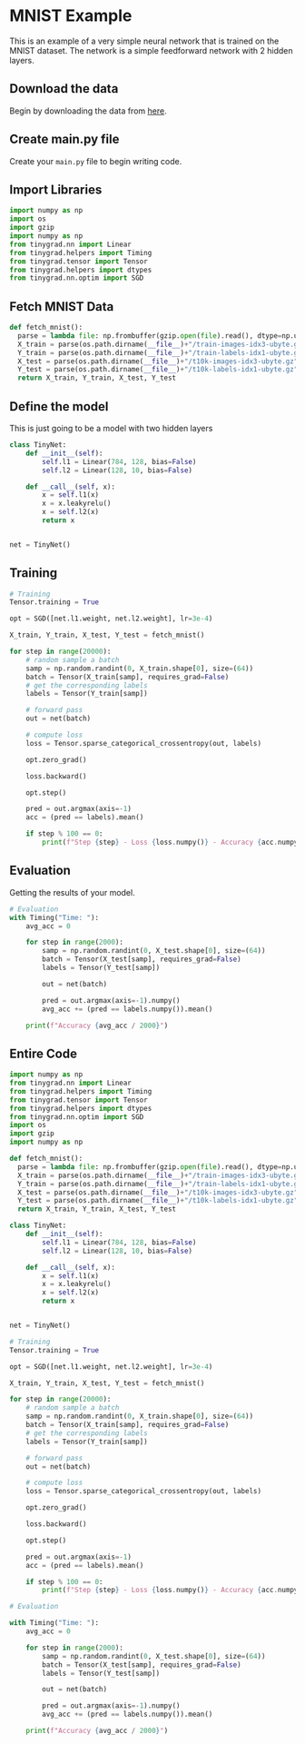 
# MNIST Example

This is an example of a very simple neural network that is trained on the MNIST dataset. The network is a simple feedforward network with 2 hidden layers.

## Download the data

Begin by downloading the data from [here](https://github.com/tinygrad/tinygrad/tree/master/extra/datasets/mnist).

<FileTree>
    <FileTree.File name="t10k-images-idx3-ubyte.gz" />
    <FileTree.File name="t10k-labels-idx1-ubyte.gz" />
    <FileTree.File name="train-images-idx3-ubyte.gz" />
    <FileTree.File name="train-labels-idx1-ubyte.gz" />
</FileTree>

## Create main.py file

Create your `main.py` file to begin writing code.

<FileTree>
    <FileTree.File name="t10k-images-idx3-ubyte.gz" />
    <FileTree.File name="t10k-labels-idx1-ubyte.gz" />
    <FileTree.File name="train-images-idx3-ubyte.gz" />
    <FileTree.File name="train-labels-idx1-ubyte.gz" />
    <FileTree.File name="main.py" />
</FileTree>

## Import Libraries
```python main.py
import numpy as np
import os
import gzip
import numpy as np
from tinygrad.nn import Linear
from tinygrad.helpers import Timing
from tinygrad.tensor import Tensor
from tinygrad.helpers import dtypes
from tinygrad.nn.optim import SGD
```

## Fetch MNIST Data

```python copy
def fetch_mnist():
  parse = lambda file: np.frombuffer(gzip.open(file).read(), dtype=np.uint8).copy()
  X_train = parse(os.path.dirname(__file__)+"/train-images-idx3-ubyte.gz")[0x10:].reshape((-1, 28*28)).astype(np.float32)
  Y_train = parse(os.path.dirname(__file__)+"/train-labels-idx1-ubyte.gz")[8:]
  X_test = parse(os.path.dirname(__file__)+"/t10k-images-idx3-ubyte.gz")[0x10:].reshape((-1, 28*28)).astype(np.float32)
  Y_test = parse(os.path.dirname(__file__)+"/t10k-labels-idx1-ubyte.gz")[8:]
  return X_train, Y_train, X_test, Y_test
```

## Define the model 

This is just going to be a model with two hidden layers
  
```python main.py
class TinyNet:
    def __init__(self):
        self.l1 = Linear(784, 128, bias=False)
        self.l2 = Linear(128, 10, bias=False)

    def __call__(self, x):
        x = self.l1(x)
        x = x.leakyrelu()
        x = self.l2(x)
        return x


net = TinyNet()
``` 

## Training
```python copy
# Training
Tensor.training = True

opt = SGD([net.l1.weight, net.l2.weight], lr=3e-4)

X_train, Y_train, X_test, Y_test = fetch_mnist()

for step in range(20000):
    # random sample a batch
    samp = np.random.randint(0, X_train.shape[0], size=(64))
    batch = Tensor(X_train[samp], requires_grad=False)
    # get the corresponding labels
    labels = Tensor(Y_train[samp])

    # forward pass
    out = net(batch)

    # compute loss
    loss = Tensor.sparse_categorical_crossentropy(out, labels)

    opt.zero_grad()

    loss.backward()

    opt.step()

    pred = out.argmax(axis=-1)
    acc = (pred == labels).mean()

    if step % 100 == 0:
        print(f"Step {step} - Loss {loss.numpy()} - Accuracy {acc.numpy()}")
```

## Evaluation
Getting the results of your model.
```python copy
# Evaluation
with Timing("Time: "):
    avg_acc = 0

    for step in range(2000):
        samp = np.random.randint(0, X_test.shape[0], size=(64))
        batch = Tensor(X_test[samp], requires_grad=False)
        labels = Tensor(Y_test[samp])

        out = net(batch)

        pred = out.argmax(axis=-1).numpy()
        avg_acc += (pred == labels.numpy()).mean()

    print(f"Accuracy {avg_acc / 2000}")
```

## Entire Code

```python copy
import numpy as np
from tinygrad.nn import Linear
from tinygrad.helpers import Timing
from tinygrad.tensor import Tensor
from tinygrad.helpers import dtypes
from tinygrad.nn.optim import SGD
import os
import gzip
import numpy as np

def fetch_mnist():
  parse = lambda file: np.frombuffer(gzip.open(file).read(), dtype=np.uint8).copy()
  X_train = parse(os.path.dirname(__file__)+"/train-images-idx3-ubyte.gz")[0x10:].reshape((-1, 28*28)).astype(np.float32)
  Y_train = parse(os.path.dirname(__file__)+"/train-labels-idx1-ubyte.gz")[8:]
  X_test = parse(os.path.dirname(__file__)+"/t10k-images-idx3-ubyte.gz")[0x10:].reshape((-1, 28*28)).astype(np.float32)
  Y_test = parse(os.path.dirname(__file__)+"/t10k-labels-idx1-ubyte.gz")[8:]
  return X_train, Y_train, X_test, Y_test

class TinyNet:
    def __init__(self):
        self.l1 = Linear(784, 128, bias=False)
        self.l2 = Linear(128, 10, bias=False)

    def __call__(self, x):
        x = self.l1(x)
        x = x.leakyrelu()
        x = self.l2(x)
        return x


net = TinyNet()

# Training
Tensor.training = True

opt = SGD([net.l1.weight, net.l2.weight], lr=3e-4)

X_train, Y_train, X_test, Y_test = fetch_mnist()

for step in range(20000):
    # random sample a batch
    samp = np.random.randint(0, X_train.shape[0], size=(64))
    batch = Tensor(X_train[samp], requires_grad=False)
    # get the corresponding labels
    labels = Tensor(Y_train[samp])

    # forward pass
    out = net(batch)

    # compute loss
    loss = Tensor.sparse_categorical_crossentropy(out, labels)

    opt.zero_grad()

    loss.backward()

    opt.step()

    pred = out.argmax(axis=-1)
    acc = (pred == labels).mean()

    if step % 100 == 0:
        print(f"Step {step} - Loss {loss.numpy()} - Accuracy {acc.numpy()}")

# Evaluation

with Timing("Time: "):
    avg_acc = 0

    for step in range(2000):
        samp = np.random.randint(0, X_test.shape[0], size=(64))
        batch = Tensor(X_test[samp], requires_grad=False)
        labels = Tensor(Y_test[samp])

        out = net(batch)

        pred = out.argmax(axis=-1).numpy()
        avg_acc += (pred == labels.numpy()).mean()

    print(f"Accuracy {avg_acc / 2000}")
```